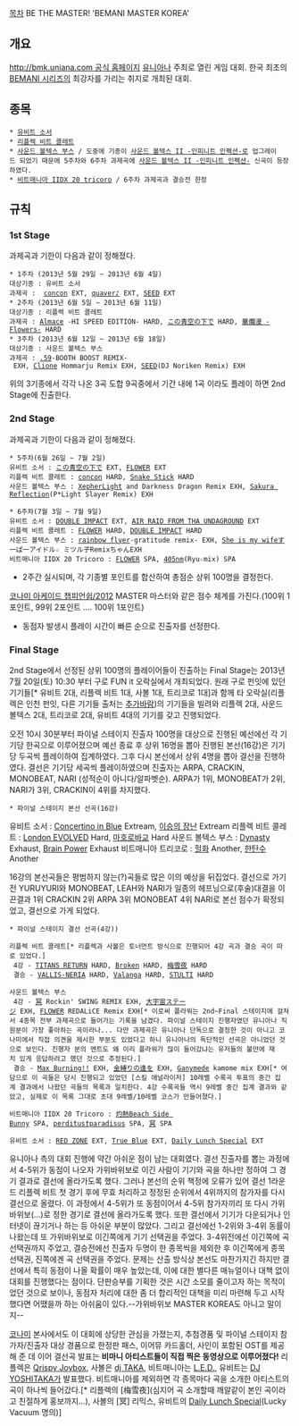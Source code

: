 [[목차]]
BE THE MASTER! 'BEMANI MASTER KOREA' 

== 개요 ==
[[http://bmk.uniana.com 공식 홈페이지]]
[[유니아나]] 주최로 열린 게임 대회. 한국 최초의 [[BEMANI 시리즈]]의 최강자를 가리는 취지로 개최된 대회. 

== 종목 ==
 * [[유비트 소서]]
 * [[리플렉 비트 콜레트]]
 * [[사운드 볼텍스 부스]] / 도중에 기종이 [[사운드 볼텍스 II -인피니트 인펙션-]]로 업그레이드 되었기 때문에 5주차와 6주차 과제곡에 [[사운드 볼텍스 II -인피니트 인펙션-]] 신곡이 등장하였다. 
 * [[비트매니아 IIDX 20 tricoro]] / 6주차 과제곡과 결승전 한정 

== 규칙 == 
=== 1st Stage === 
과제곡과 기한이 다음과 같이 정해졌다. 
 * 1주차 (2013년 5월 29일 ~ 2013년 6월 4일) 
 대상기종 : 유비트 소서 
 과제곡 :  [[concon]] EXT, [[quaver♪]] EXT, [[SEED]] EXT 
 * 2주차 (2013년 6월 5일 ~ 2013년 6월 11일)
 대상기종 : 리플렉 비트 콜레트
 과제곡 : [[Almace]] -HI SPEED EDITION- HARD, [[この青空の下で]] HARD, [[華爛漫 -Flowers-]] HARD
 * 3주차 (2013년 6월 12일 ~ 2013년 6월 18일) 
 대상기종 : 사운드 볼텍스 부스
 과제곡 : [[.59]]-BOOTH BOOST REMIX- EXH, [[Clione]] Hommarju Remix EXH, [[SEED]](DJ Noriken Remix) EXH 

위의 3기종에서 각각 나온 3곡 도합 9곡중에서 기간 내에 1곡 이라도 플레이 하면 2nd Stage에 진출한다. 

=== 2nd Stage ===
과제곡과 기한이 다음과 같이 정해졌다. 

 * 5주차(6월 26일 ~ 7월 2일)
 유비트 소서 : [[この青空の下で]] EXT, [[FLOWER]] EXT 
 리플렉 비트 콜레트 : [[concon]] HARD, [[Snake Stick]] HARD
 사운드 볼텍스 부스 : [[Xepher]]Light and Darkness Dragon Remix EXH, [[Sakura Reflection]](P*Light Slayer Remix) EXH

 * 6주차(7월 3일 ~ 7월 9일) 
 유비트 소서 : [[DOUBLE IMPACT]] EXT, [[AIR RAID FROM THA UNDAGROUND]] EXT
 리플렉 비트 콜레트 : [[FLOWER]] HARD, [[DOUBLE IMPACT]] HARD
 사운드 볼텍스 부스 : [[rainbow flyer]]-gratitude remix- EXH, [[She is my wife]]す一ぱ一アイドル☆ ミツル子RemixちゃんEXH
 비트매니아 IIDX 20 Tricoro : [[FLOWER]] SPA, [[405nm]](Ryu☆mix) SPA

* 2주간 실시되며, 각 기종별 포인트를 합산하여 총점순 상위 100명을 결정한다. 
[[코나미 아케이드 챕피언쉽/2012]] MASTER 마스터와 같은 점수 체계를 가진다.(100위 1포인트, 99위 2포인트 .... 100위 1포인트) 
* 동점자 발생시 플레이 시간이 빠른 순으로 진출자를 선정한다. 

=== Final Stage === 
2nd Stage에서 선정된 상위 100명의 플레이어들이 진출하는 Final Stage는 2013년 7월 20일(토) 10:30 부터 구로 FUN it 오락실에서 개최되었다. 원래 구로 펀잇에 있던 기기들[* 유비트 2대, 리플렉 비트 1대, 사볼 1대, 트리코로 1대]과 함께 타 오락실(리플렉은 인천 펀잇, 다른 기기들 출처는 [[추가바람]])의 기기들을 빌려와 리플렉 2대, 사운드 볼텍스 2대, 트리코로 2대, 유비트 4대의 기기를 갖고 진행되었다. 

오전 10시 30분부터 파이널 스테이지 진출자 100명을 대상으로 진행된 예선에선 각 기기당 한곡으로 이루어졌으며 예선 종료 후 상위 16명을 뽑아 진행된 본선(16강)은 기기당 두곡씩 플레이하여 집계하였다. 그후 다시 본선에서 상위 4명을 뽑아 결선을 진행하였다. 결선은 기기당 세곡씩 플레이하였으며 진출자는 ARPA, CRACKIN, MONOBEAT, NARI (성적순이 아니다/알파벳순). ARPA가 1위, MONOBEAT가 2위, NARI가 3위, CRACKIN이 4위를 차지했다.

 * 파이널 스테이지 본선 선곡(16강)
유비트 소서 : [[Concertino in Blue]] Extream, [[이승의 장난]] Extream
리플렉 비트 콜레트 : [[London EVOLVED]] Hard, [[마호로바교]] Hard
사운드 볼텍스 부스 : [[Dynasty]] Exhaust, [[Brain Power]] Exhaust
비트매니아 트리코로 : [[헐화]] Another,  [[한탄수]] Another

16강의 본선곡들은 평범하지 않는(?)곡들로 많은 이의 예상을 뒤집었다. 결선으로 가기전 YURUYURI와 MONOBEAT, LEAH와 NARI가 일종의 헤프닝으로(후술)대결을 이끈결과 1위 CRACKIN 2위 ARPA 3위 MONOBEAT 4위 NARI로 본선 점수가 확정되었고, 결선으로 가게 되었다.

 * 파이널 스테이지 결선 선곡(4강))

 리플렉 비트 콜레트[* 리플렉과 사볼은 토너먼트 방식으로 진행되어 4강 곡과 결승 곡이 따로 있었다.]
  4강 - [[TITANS RETURN]] HARD, [[Broken]] HARD, [[梅雪夜]] HARD
  결승 - [[VALLIS-NERIA]] HARD, [[Valanga]] HARD, [[STULTI]] HARD

 사운드 볼텍스 부스
  4강 - [[冥]] Rockin' SWING REMIX EXH, [[大宇宙ステージ]] EXH, [[FLOWER]] REDALiCE Remix EXH[* 이로써 플라워는 2nd~Final 스테이지에 걸쳐서 4종목 전부 과제곡으로 들어가는 기록을 남겼다. 파이널 스테이지 진행자였던 유니아나 직원분이 가장 좋아하는 곡이라나... 다만 과제곡은 유니아나 단독으로 결정한 것이 아니고 코나미에서 직접 의견을 제시한 부분도 있었다고 하니 유니아나의 독단적인 선곡은 아니었던 것으로 보인다. 진행자 분의 멘트도 왜 이리 플라워가 많이 들어갔냐는 유저들의 불만에 재치 있게 응답하려고 했던 것으로 추정된다.]
  결승 - [[Max Burning!!]] EXH, [[金縛りの逢を]] EXH, [[Ganymede]] kamome mix EXH[* 여담으로 이 곡들은 당시 진행되고 있었던 [스킬 애널라이저] 10레벨 수록곡 투표의 중간 집계 결과에서 나왔던 곡들의 목록과 일치한다. 4강 수록곡들 역시 9레벨 중간 집계 결과와 같았고, 실제로 이 목록 그대로 초대 9레벨/10레벨 코스가 만들어졌다.]

 비트매니아 IIDX 20 Tricoro : [[灼熱Beach Side Bunny]] SPA, [[perditus†paradisus]] SPA, [[冥]] SPA

 유비트 소서 : [[RED ZONE]] EXT, [[True Blue]] EXT, [[Daily Lunch Special]] EXT

유니아나 측의 대회 진행에 약간 아쉬운 점이 남는 대회였다. 결선 진출자를 뽑는 과정에서 4-5위가 동점이 나오자 가위바위보로 이긴 사람이 기기와 곡을 하나만 정하여 그 경기 결과로 결선에 올라가도록 했다. 그러나 본선의 순위 책정에 오류가 있어 결선 1라운드 리플렉 비트 첫 경기 후에 무효 처리하고 정정된 순위에서 4위까지의 참가자를 다시 결선으로 올렸다. 이 과정에서 4-5위가 또 동점이어서 4-5위 참가자끼리 또 다시 가위바위보(...)로 정한 경기로 결선에 올라가도록 했다. 또한 결선에서 기기가 다운되거나 인터넷이 끊기거나 하는 등 아쉬운 부분이 많았다. 그리고 결선에선 1-2위와  3-4위 동률이 나왔는데 또 가위바위보로 이긴쪽에게 기기 선택권을 주었다. 3-4위전에선 이긴쪽에 곡 선택권까지 주었고, 결승전에선 진출자 두명이 한 종목씩을 제외한 후 이긴쪽에게 종목 선택권, 진쪽에겐 곡 선택권을 주었다. 문제는 산출 방식상 본선도 마찬가지긴 하지만 결선에서 특히 동점이 나올 확률이 매우 높았는데, 이에 대한 별다른 매뉴얼이나 대책 없이 대회를 진행했다는 점이다. 단판승부를 기획한 것은 시간 소모를 줄이고자 하는 목적이었던 것으로 보이나, 동점자 처리에 대한 좀 더 합리적인 대책을 미리 마련해 두고 시작했다면 어땠을까 하는 아쉬움이 있다.--가위바위보 MASTER KOREA도 아니고 말이지--

[[코나미]] 본사에서도 이 대회에 상당한 관심을 가졌는지, 추첨경품 및 파이널 스테이지 참가자/진출자 대상 경품으로 한정판 패스, 이어뮤 카드홀더, 사인이 포함된 OST를 제공해 준 데 이어 결선곡 발표는 '''비마니 아티스트들이 직접 찍은 동영상으로 이루어졌다!''' 리플렉은 [[Qrispy Joybox]], 사볼은 [[dj TAKA]], 비트매니아는 [[L.E.D.]], 유비트는 [[DJ YOSHITAKA]]가 발표했다. 비트매니아를 제외하면 각 종목마다 곡을 소개한 아티스트의 곡이 하나씩 들어갔다.[* 리플렉의 [梅雪夜](심지어 곡 소개할때 깨알같이 본인 곡이라고 친절하게 홍보까지...), 사볼의 [冥] 리믹스, 유비트의 [[Daily Lunch Special]](Lucky Vacuum 명의)]
